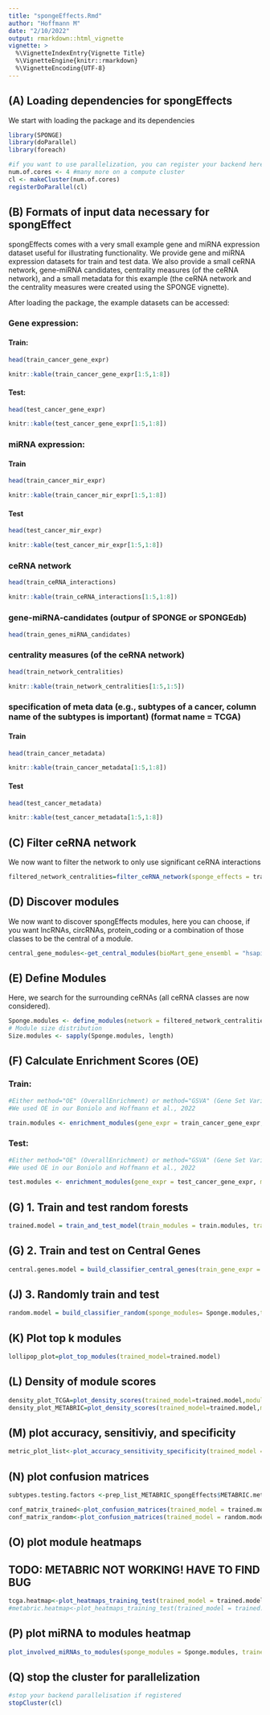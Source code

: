 ```yaml
---
title: "spongeEffects.Rmd"
author: "Hoffmann M"
date: "2/10/2022"
output: rmarkdown::html_vignette
vignette: >
  %\VignetteIndexEntry{Vignette Title}
  %\VignetteEngine{knitr::rmarkdown}
  %\VignetteEncoding{UTF-8}
---
```


## (A) Loading dependencies for spongEffects

We start with loading the package and its dependencies

```r
library(SPONGE)
library(doParallel)
library(foreach)

#if you want to use parallelization, you can register your backend here
num.of.cores <- 4 #many more on a compute cluster
cl <- makeCluster(num.of.cores) 
registerDoParallel(cl)
```

## (B) Formats of input data necessary for spongEffect

spongEffects comes with a very small example gene and miRNA expression dataset useful for illustrating functionality. We provide gene and miRNA expression datasets for train and test data. We also provide a small ceRNA network, gene-miRNA candidates, centrality measures (of the ceRNA network), and a small metadata for this example (the ceRNA network and the centrality measures were created using the SPONGE vignette).

After loading the package, the example datasets can be accessed:

### Gene expression:
#### Train:
```r
head(train_cancer_gene_expr)
```

```r
knitr::kable(train_cancer_gene_expr[1:5,1:8])
```
#### Test:
```r
head(test_cancer_gene_expr)
```

```r
knitr::kable(test_cancer_gene_expr[1:5,1:8])
```

### miRNA expression:
#### Train
```r
head(train_cancer_mir_expr)
```

```r
knitr::kable(train_cancer_mir_expr[1:5,1:8])
```
#### Test
```r
head(test_cancer_mir_expr)
```

```r
knitr::kable(test_cancer_mir_expr[1:5,1:8])
```

### ceRNA network
```r
head(train_ceRNA_interactions)
```

```r
knitr::kable(train_ceRNA_interactions[1:5,1:8])
```

### gene-miRNA-candidates (outpur of SPONGE or SPONGEdb)
```r
head(train_genes_miRNA_candidates)
```

### centrality measures (of the ceRNA network)
```r
head(train_network_centralities)
```

```r
knitr::kable(train_network_centralities[1:5,1:5])
```

### specification of meta data (e.g., subtypes of a cancer, column name of the subtypes is important) (format name = TCGA)
#### Train
```r
head(train_cancer_metadata)
```

```r
knitr::kable(train_cancer_metadata[1:5,1:8])
```

#### Test
```r
head(test_cancer_metadata)
```

```r
knitr::kable(test_cancer_metadata[1:5,1:8])
```

## (C) Filter ceRNA network

We now want to filter the network to only use significant ceRNA interactions

```r
filtered_network_centralities=filter_ceRNA_network(sponge_effects = train_ceRNA_interactions, network_analysis = train_network_centralities, mscor.threshold = 0.01, padj.threshold = 0.1)
```

## (D) Discover modules

We now want to discover spongEffects modules, here you can choose, if you want lncRNAs, circRNAs, protein_coding or a combination of those classes to be the central of a module.
```r

central_gene_modules<-get_central_modules(bioMart_gene_ensembl = "hsapiens_gene_ensembl", weighted_node_centrality = filtered_network_centralities$Node.Centrality,ceRNA_class = c("protein_coding"), cutoff = 100)

```

## (E) Define Modules 

Here, we search for the surrounding ceRNAs (all ceRNA classes are now considered).
```r

Sponge.modules <- define_modules(network = filtered_network_centralities$Sponge.filtered, central.modules = central_gene_modules, remove.central = F, set.parallel = F)
# Module size distribution
Size.modules <- sapply(Sponge.modules, length)

```

## (F) Calculate Enrichment Scores (OE)
### Train:
```r

#Either method="OE" (OverallEnrichment) or method="GSVA" (Gene Set Variation Analysis)
#We used OE in our Boniolo and Hoffmann et al., 2022

train.modules <- enrichment_modules(gene_expr = train_cancer_gene_expr, modules = Sponge.modules, bin.size = 10, min.size = 1, max.size = 2000, min.expr = 1, method = "OE")

```
### Test:
```r

#Either method="OE" (OverallEnrichment) or method="GSVA" (Gene Set Variation Analysis)
#We used OE in our Boniolo and Hoffmann et al., 2022

test.modules <- enrichment_modules(gene_expr = test_cancer_gene_expr, modules = Sponge.modules,  bin.size = 10, min.size = 1, max.size = 2000, min.expr = 1, method = "OE")

```

## (G) 1. Train and test random forests
```r
trained.model = train_and_test_model(train_modules = train.modules, train_modules_metadata = train_cancer_metadata, test_modules = test.modules, test_modules_metadata = test_cancer_metadata, n_folds = 1, repetitions = 1)
```
## (G) 2. Train and test on Central Genes
```r
central.genes.model = build_classifier_central_genes(train_gene_expr = train_cancer_gene_expr, test_gene_expr = test_cancer_gene_expr, train_enrichment_modules = train.modules, test_enrichment_modules = test.modules, train_meta_data = train_cancer_metadata, test_meta_data = test_cancer_metadata, metric="Exact_match", n.folds=1, repetitions = 1)
```

## (J) 3. Randomly train and test
```r
random.model = build_classifier_random(sponge_modules= Sponge.modules,train_gene_expr = train_cancer_gene_expr, test_gene_expr = test_cancer_gene_expr, train_meta_data = train_cancer_metadata, test_meta_data = test_cancer_metadata, metric="Exact_match", n.folds=1, repetitions = 1, bin.size = 10, min.size = 1, max.size = 2000, method = "OE", min.expression =  1)
```

## (K) Plot top k modules
```r
lollipop_plot=plot_top_modules(trained_model=trained.model)
```


## (L) Density of module scores
```r
density_plot_TCGA=plot_density_scores(trained_model=trained.model,modules = BRCA.Modules.OE,meta_data =prep_list_tcga_spongEffects$TCGA.meta.tumor,meta_data_type="TCGA",subtypes = tcga_subtypes)
density_plot_METABRIC=plot_density_scores(trained_model=trained.model,modules = METABRIC.Modules.OE, meta_data = prep_list_METABRIC_spongEffects$METABRIC.meta,meta_data_type = "METABRIC",subtypes = tcga_subtypes)
```

## (M) plot accuracy, sensitiviy, and specificity
```r
metric_plot_list<-plot_accuracy_sensitivity_specificity(trained_model = trained.model,central_genes_model = central.genes.model,random_model = random.model,training_dataset_name = "TCGA",testing_dataset_name = "METABRIC",subtypes = tcga_subtypes)

```

## (N) plot confusion matrices
```r

subtypes.testing.factors <-prep_list_METABRIC_spongEffects$METABRIC.meta$CLAUDIN_SUBTYPE[complete.cases(t(METABRIC.Modules.OE))]

conf_matrix_trained<-plot_confusion_matrices(trained_model = trained.model, subtypes.testing.factors = subtypes.testing.factors)
conf_matrix_random<-plot_confusion_matrices(trained_model = random.model,subtypes.testing.factors = subtypes.testing.factors)
```

## (O) plot module heatmaps
## TODO: METABRIC NOT WORKING! HAVE TO FIND BUG
```r

tcga.heatmap<-plot_heatmaps_training_test(trained_model = trained.model, sponge_modules = Sponge.modules,enrichment_modules = BRCA.Modules.OE, meta_data = prep_list_tcga_spongEffects$TCGA.meta.tumor,meta_data_type = "TCGA",subtypes = tcga_subtypes)
#metabric.heatmap<-plot_heatmaps_training_test(trained_model = trained.model, sponge_modules = Sponge.modules,enrichment_modules = METABRIC.Modules.OE, meta_data = prep_list_METABRIC_spongEffects$METABRIC.meta, meta_data_type = "METABRIC",subtypes = tcga_subtypes)

```

## (P) plot miRNA to modules heatmap
```r
plot_involved_miRNAs_to_modules(sponge_modules = Sponge.modules, trained_model = trained.model,gene_mirna_candidates =train_genes_miRNA_candidates)
```

## (Q) stop the cluster for parallelization
```r
#stop your backend parallelisation if registered
stopCluster(cl) 
```